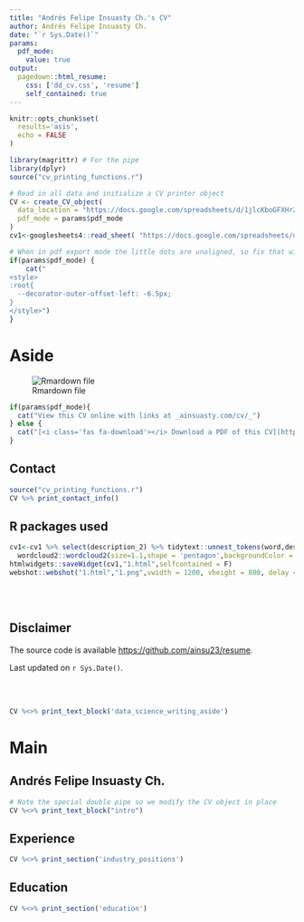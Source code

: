 ```yaml
---
title: "Andrés Felipe Insuasty Ch.'s CV"
author: Andrés Felipe Insuasty Ch.
date: "`r Sys.Date()`"
params:
  pdf_mode:
    value: true
output:
  pagedown::html_resume:
    css: ['dd_cv.css', 'resume']
    self_contained: true
---
```


```r
knitr::opts_chunk$set(
  results='asis', 
  echo = FALSE
)

library(magrittr) # For the pipe
library(dplyr)
source("cv_printing_functions.r")

# Read in all data and initialize a CV printer object
CV <- create_CV_object(
  data_location = "https://docs.google.com/spreadsheets/d/1jlcKboGFXHr2BKBhP78CkQomaAQ59M3iYRM9s1CGQJg/edit?usp=sharing",  
  pdf_mode = params$pdf_mode
)
cv1<-googlesheets4::read_sheet( "https://docs.google.com/spreadsheets/d/1jlcKboGFXHr2BKBhP78CkQomaAQ59M3iYRM9s1CGQJg/edit?usp=sharing",sheet = 1,skip = 1)

```


```r
# When in pdf export mode the little dots are unaligned, so fix that with some conditional CSS.
if(params$pdf_mode) {
    cat("
<style>
:root{
  --decorator-outer-offset-left: -6.5px;
}
</style>")
}
```


Aside
================================================================================
![Rmardown file](images/Foto_Marca Personal.png)


```r
if(params$pdf_mode){
  cat("View this CV online with links at _ainsuasty.com/cv/_")
} else {
  cat("[<i class='fas fa-download'></i> Download a PDF of this CV](https://github.com/ainsu23/resume/ainsuasty.pdf)")
}
```

Contact {#contact}
--------------------------------------------------------------------------------

```r
source("cv_printing_functions.r")
CV %>% print_contact_info()
```

R packages used {#skills}
--------------------------------------------------------------------------------

```r

cv1<-cv1 %>% select(description_2) %>% tidytext::unnest_tokens(word,description_2) %>% count(word,sort = TRUE) %>% 
  wordcloud2::wordcloud2(size=1.1,shape = 'pentagon',backgroundColor = "f7fbff") 
htmlwidgets::saveWidget(cv1,"1.html",selfcontained = F)
webshot::webshot("1.html","1.png",vwidth = 1200, vheight = 800, delay =10)
```

<br>
<br>

Disclaimer {#disclaimer}
--------------------------------------------------------------------------------



The source code is available [https://github.com/ainsu23/resume](https://github.com/ainsu23/resume).

Last updated on `r Sys.Date()`.


<br>
<br>
```r
CV %<>% print_text_block('data_science_writing_aside')
```


Main
================================================================================

Andrés Felipe Insuasty Ch. {#title}
--------------------------------------------------------------------------------

```r
# Note the special double pipe so we modify the CV object in place
CV %<>% print_text_block("intro") 
```

Experience {data-icon=suitcase}
--------------------------------------------------------------------------------


```r
CV %<>% print_section('industry_positions')
```


Education {data-icon=graduation-cap data-concise=true}
--------------------------------------------------------------------------------

```r
CV %<>% print_section('education')
```


